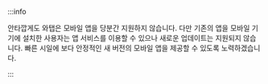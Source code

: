 <!-- 안드로이드와 iOS 앱을 제공합니다.

* [Google Play](https://play.google.com/store/apps/details?id=io.whatap.app.WhaTap)
* [App Store](https://itunes.apple.com/kr/app/whatap/id1252504621?mt=8) -->

:::info

안타깝게도 와탭은 모바일 앱을 당분간 지원하지 않습니다. 다만 기존의 앱을 모바일 기기에 설치한 사용자는 앱 서비스를 이용할 수 있으나 새로운 업데이트는 지원되지 않습니다. 빠른 시일에 보다 안정적인 새 버전의 모바일 앱을 제공할 수 있도록 노력하겠습니다.

:::

